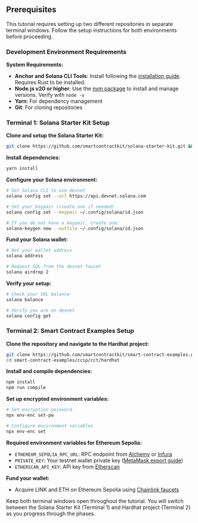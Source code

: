 
## Prerequisites

This tutorial requires setting up two different repositories in separate terminal windows. Follow the setup instructions for both environments before proceeding.

### Development Environment Requirements

**System Requirements:**

- **Anchor and Solana CLI Tools**: Install following the [installation guide](https://www.anchor-lang.com/docs/installation). Requires Rust to be installed.
- **Node.js v20 or higher**: Use the [nvm package](https://www.npmjs.com/package/nvm) to install and manage versions. Verify with `node -v`
- **Yarn**: For dependency management
- **Git**: For cloning repositories

### Terminal 1: Solana Starter Kit Setup

**Clone and setup the Solana Starter Kit:**

```bash
git clone https://github.com/smartcontractkit/solana-starter-kit.git && cd solana-starter-kit
```

**Install dependencies:**

```bash
yarn install
```

**Configure your Solana environment:**

```bash
# Set Solana CLI to use devnet
solana config set --url https://api.devnet.solana.com

# Set your keypair (create one if needed)
solana config set --keypair ~/.config/solana/id.json

# If you do not have a keypair, create one:
solana-keygen new --outfile ~/.config/solana/id.json
```

**Fund your Solana wallet:**

```bash
# Get your wallet address
solana address

# Request SOL from the devnet faucet
solana airdrop 2
```

**Verify your setup:**

```bash
# Check your SOL balance
solana balance

# Verify you are on devnet
solana config get
```

### Terminal 2: Smart Contract Examples Setup

**Clone the repository and navigate to the Hardhat project:**

```bash
git clone https://github.com/smartcontractkit/smart-contract-examples.git
cd smart-contract-examples/ccip/cct/hardhat
```

**Install and compile dependencies:**

```bash
npm install
npm run compile
```

**Set up encrypted environment variables:**

```bash
# Set encryption password
npx env-enc set-pw

# Configure environment variables
npx env-enc set
```

**Required environment variables for Ethereum Sepolia:**

- `ETHEREUM_SEPOLIA_RPC_URL`: RPC endpoint from [Alchemy](https://www.alchemy.com/) or [Infura](https://www.infura.io/)
- `PRIVATE_KEY`: Your testnet wallet private key ([MetaMask export guide](https://support.metamask.io/managing-my-wallet/secret-recovery-phrase-and-private-keys/how-to-export-an-accounts-private-key/))
- `ETHERSCAN_API_KEY`: API key from [Etherscan](https://docs.etherscan.io/getting-started/viewing-api-usage-statistics)

**Fund your wallet:**

- Acquire LINK and ETH on Ethereum Sepolia using [Chainlink faucets](https://faucets.chain.link/)

<Aside type="note" title="Two-Terminal Workflow">
  Keep both terminal windows open throughout the tutorial. You will switch between the Solana Starter Kit (Terminal 1)
  and Hardhat project (Terminal 2) as you progress through the phases.
</Aside>
